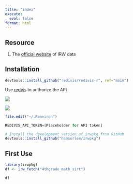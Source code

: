 ```yaml
---
title: "index"
execute: 
  eval: false
format: html
---
```


## Resource

1.  The [official website](https://datapages.github.io/irw/analysis.html) of IRW data

## Installation

```r
devtools::install_github("redivis/redivis-r", ref="main")
```

Use [redvis](https://redivis.com/workspace) to authorize the API

![](images/clipboard-1103660106.png)

![](images/clipboard-2989591376.png)

```r
file.edit("~/.Renviron")
```

```r
REDIVIS_API_TOKEN=[Placeholder for API token]
```

```r
# Install the development version of irwpkg from GitHub
devtools::install_github("hansorlee/irwpkg")
```

## First Use

```r
library(irwpkg)
df <- irw_fetch("4thgrade_math_sirt")
```

```r
df
```
